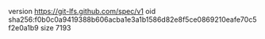 version https://git-lfs.github.com/spec/v1
oid sha256:f0b0c0a9419388b606acba1e3a1b1586d82e8f5ce0869210eafe70c5f2e0a1b9
size 7193
